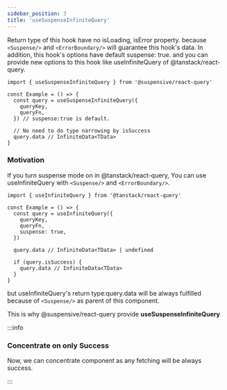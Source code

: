 ```yaml
---
sidebar_position: 3
title: 'useSuspenseInfiniteQuery'
---
```


Return type of this hook have no isLoading, isError property. because `<Suspense/>` and `<ErrorBoundary/>` will guarantee this hook's data. In addition, this hook's options have default suspense: true. and you can provide new options to this hook like useInfiniteQuery of @tanstack/react-query.

```tsx
import { useSuspenseInfiniteQuery } from '@suspensive/react-query'

const Example = () => {
  const query = useSuspenseInfiniteQuery({
    queryKey,
    queryFn,
  }) // suspense:true is default.

  // No need to do type narrowing by isSuccess
  query.data // InfiniteData<TData>
}
```

### Motivation

If you turn suspense mode on in @tanstack/react-query, You can use useInfiniteQuery with `<Suspense/>` and `<ErrorBoundary/>`.

```tsx
import { useInfiniteQuery } from '@tanstack/react-query'

const Example = () => {
  const query = useInfiniteQuery({
    queryKey,
    queryFn,
    suspense: true,
  })

  query.data // InfiniteData<TData> | undefined

  if (query.isSuccess) {
    query.data // InfiniteData<TData>
  }
}
```

but useInfiniteQuery's return type:query.data will be always fulfilled because of `<Suspense/>` as parent of this component.

This is why @suspensive/react-query provide **useSuspenseInfiniteQuery**

:::info

### Concentrate on only Success

Now, we can concentrate component as any fetching will be always success.

:::
